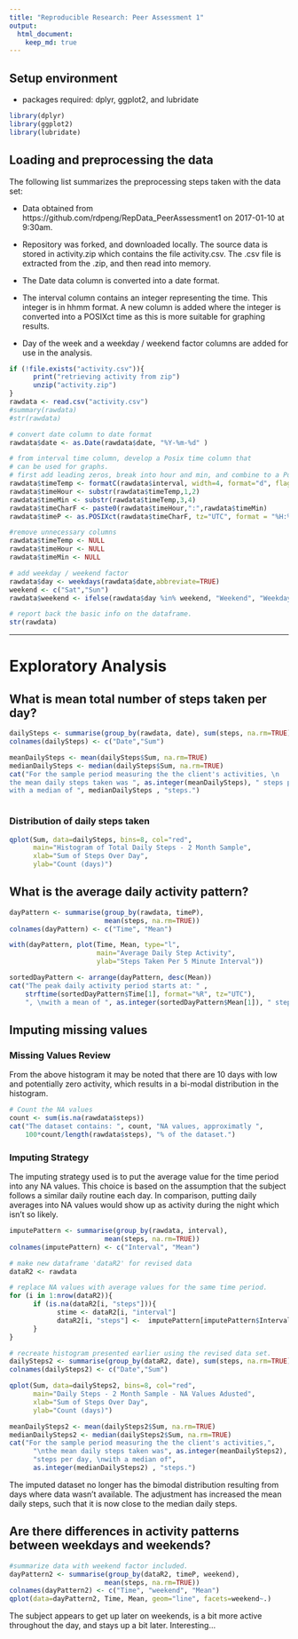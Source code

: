 ```yaml
---
title: "Reproducible Research: Peer Assessment 1"
output: 
  html_document:
    keep_md: true
---
```


## Setup environment
- packages required:  dplyr, ggplot2, and lubridate

```r
library(dplyr)
library(ggplot2)
library(lubridate)
```

## Loading and preprocessing the data

The following list summarizes the preprocessing steps taken with the data set:

- Data obtained from https://github.com/rdpeng/RepData_PeerAssessment1 on 2017-01-10 at 9:30am.  

- Repository was forked, and downloaded locally. The source data is stored in activity.zip which contains the file activity.csv. The .csv file is extracted from the .zip, and then read into memory.

- The Date data column is converted into a date format.

- The interval column contains an integer representing the time.  This integer is in hhmm format.  A new column is added where the integer is converted into a POSIXct time as this is more suitable for graphing results.

- Day of the week and a weekday / weekend factor columns are added for use in the analysis.


```r
if (!file.exists("activity.csv")){
      print("retrieving activity from zip")
      unzip("activity.zip")
}
rawdata <- read.csv("activity.csv")
#summary(rawdata)
#str(rawdata)

# convert date column to date format
rawdata$date <- as.Date(rawdata$date, "%Y-%m-%d" )

# from interval time column, develop a Posix time column that
# can be used for graphs.
# first add leading zeros, break into hour and min, and combine to a Posix time
rawdata$timeTemp <- formatC(rawdata$interval, width=4, format="d", flag="0")
rawdata$timeHour <- substr(rawdata$timeTemp,1,2)
rawdata$timeMin <- substr(rawdata$timeTemp,3,4)
rawdata$timeCharF <- paste0(rawdata$timeHour,":",rawdata$timeMin)
rawdata$timeP <- as.POSIXct(rawdata$timeCharF, tz="UTC", format = "%H:%M")

#remove unnecessary columns
rawdata$timeTemp <- NULL
rawdata$timeHour <- NULL
rawdata$timeMin <- NULL

# add weekday / weekend factor
rawdata$day <- weekdays(rawdata$date,abbreviate=TRUE)
weekend <- c("Sat","Sun")
rawdata$weekend <- ifelse(rawdata$day %in% weekend, "Weekend", "Weekday")

# report back the basic info on the dataframe.
str(rawdata)
```

--------------------
# Exploratory Analysis

## What is mean total number of steps taken per day?

```r

dailySteps <- summarise(group_by(rawdata, date), sum(steps, na.rm=TRUE))
colnames(dailySteps) <- c("Date","Sum")

meanDailySteps <- mean(dailySteps$Sum, na.rm=TRUE)
medianDailySteps <- median(dailySteps$Sum, na.rm=TRUE)
cat("For the sample period measuring the the client's activities, \n
the mean daily steps taken was ", as.integer(meanDailySteps), " steps per day, \n
with a median of ", medianDailySteps , "steps.")



```

### Distribution of daily steps taken

```r
qplot(Sum, data=dailySteps, bins=8, col="red",
      main="Histogram of Total Daily Steps - 2 Month Sample",
      xlab="Sum of Steps Over Day",
      ylab="Count (days)")

```

## What is the average daily activity pattern?

```r
dayPattern <- summarise(group_by(rawdata, timeP), 
                        mean(steps, na.rm=TRUE))
colnames(dayPattern) <- c("Time", "Mean")

with(dayPattern, plot(Time, Mean, type="l", 
                      main="Average Daily Step Activity",
                      ylab="Steps Taken Per 5 Minute Interval"))

```

```r
sortedDayPattern <- arrange(dayPattern, desc(Mean))
cat("The peak daily activity period starts at: " ,
    strftime(sortedDayPattern$Time[1], format="%R", tz="UTC"),
    ", \nwith a mean of ", as.integer(sortedDayPattern$Mean[1]), " steps.")
```

## Imputing missing values

### Missing Values Review
From the above histogram it may be noted that there are 10 days with low and  potentially zero activity, which results in a bi-modal distribution in the histogram.  

```r
# Count the NA values
count <- sum(is.na(rawdata$steps))
cat("The dataset contains: ", count, "NA values, approximatly ",
    100*count/length(rawdata$steps), "% of the dataset.")

```

### Imputing Strategy

The imputing strategy used is to put the average value for the time period into any NA values.  This choice is based on the assumption that the subject follows a similar daily routine each day. 
In comparison, putting daily averages into NA values would show up as activity during the night which isn't so likely.

```r
imputePattern <- summarise(group_by(rawdata, interval), 
                        mean(steps, na.rm=TRUE))
colnames(imputePattern) <- c("Interval", "Mean")

# make new dataframe 'dataR2' for revised data
dataR2 <- rawdata

# replace NA values with average values for the same time period.
for (i in 1:nrow(dataR2)){
      if (is.na(dataR2[i, "steps"])){
            stime <- dataR2[i, "interval"]
            dataR2[i, "steps"] <-  imputePattern[imputePattern$Interval==stime,"Mean"]
      }
}

# recreate histogram presented earlier using the revised data set.
dailySteps2 <- summarise(group_by(dataR2, date), sum(steps, na.rm=TRUE))
colnames(dailySteps2) <- c("Date","Sum")

qplot(Sum, data=dailySteps2, bins=8, col="red",
      main="Daily Steps - 2 Month Sample - NA Values Adusted",
      xlab="Sum of Steps Over Day",
      ylab="Count (days)")

```

```r
meanDailySteps2 <- mean(dailySteps2$Sum, na.rm=TRUE)
medianDailySteps2 <- median(dailySteps2$Sum, na.rm=TRUE)
cat("For the sample period measuring the the client's activities,",
      "\nthe mean daily steps taken was", as.integer(meanDailySteps2),
      "steps per day, \nwith a median of", 
      as.integer(medianDailySteps2) , "steps.")

```

The imputed dataset no longer has the bimodal distribution resulting from days where data wasn't available.  The adjustment has increased the mean daily steps, such that it is now close to the median daily steps.

## Are there differences in activity patterns between weekdays and weekends?

```r
#summarize data with weekend factor included.
dayPattern2 <- summarise(group_by(dataR2, timeP, weekend), 
                        mean(steps, na.rm=TRUE))
colnames(dayPattern2) <- c("Time", "weekend", "Mean")
qplot(data=dayPattern2, Time, Mean, geom="line", facets=weekend~.)

```

The subject appears to get up later on weekends, is a bit more active throughout the day, and stays up a bit later.  Interesting...



